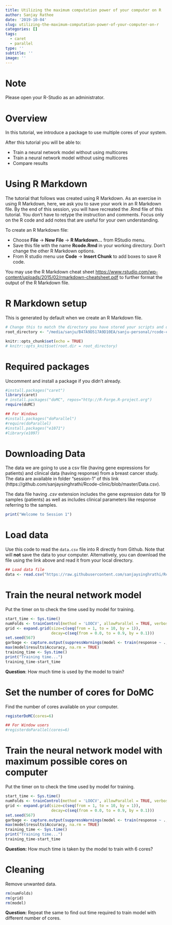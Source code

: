 ```yaml
---
title: Utilizing the maximum computation power of your computer on R
author: Sanjay Rathee
date: '2019-10-04'
slug: utilizing-the-maximum-computation-power-of-your-computer-on-r
categories: []
tags:
  - caret
  - parallel
type: ''
subtitle: ''
image: ''
---
```

# Note

Please open your R-Studio as an administrator.

# Overview

In this tutorial, we introduce a package to use multiple cores of your system.

After this tutorial you will be able to:

*  Train a neural network model without using multicores
*  Train a neural network model without using multicores
*  Compare results


# Using R Markdown

The tutorial that follows was created using R Markdown. As an exercise in using R Markdown, here, we ask you to save your work in an R Markdown file. By the end of this session, you will have recreated the .Rmd file of this tutorial. You don't have to retype the instruction and comments. Focus only on the R code and add notes that are useful for your own understanding.

To create an R Markdown file:

* Choose **File** -> **New File** -> **R Markdown...** from RStudio menu.
* Save this file with the name **Rcode.Rmd** in your working directory. Don't change the other R Markdown options.
* From R studio menu use **Code** -> **Insert Chunk** to add boxes to save R code.

You may use the R Markdown cheat sheet [https://www.rstudio.com/wp-content/uploads/2015/02/rmarkdown-cheatsheet.pdf](https://www.rstudio.com/wp-content/uploads/2015/02/rmarkdown-cheatsheet.pdf) to further format the output of the R Markdown file.


# R Markdown setup

This is generated by default when we create an R Markdown file. 

```r

# Change this to match the directory you have stored your scripts and data
root_directory <- "/media/sanju/B47A9D517A9D10EA/sanju-personal/rcode-clinic/rcode"

knitr::opts_chunk$set(echo = TRUE)
# knitr::opts_knit$set(root.dir = root_directory)

```

# Required packages

Uncomment and install a package if you didn't already.

```r

#install.packages("caret")
library(caret)
# install.packages("doMC", repos="http://R-Forge.R-project.org")
require(doMC)

## For Windows
#install.packages("doParallel")
#require(doParallel)
#install.packages("e1071")
#library(e1097)
```

# Downloading Data

The data we are going to use a csv file (having gene expressions for patients) and clinical data (having response) from a breast cancer study. The data are available in folder "session-1" of this link (https://github.com/sanjaysinghrathi/Rcode-clinic/blob/master/Data.csv).

The data file  having *.csv* extension includes the gene expression data for 19 samples (patients) as well as includes clinical parameters like response referring to the samples.

```r

print("Welcome to Session 1")

```


# Load data 

Use this code to read the `data.csv` file into R directly from Github. Note that will **not** save the data to your computer. Alternatively, you can download the file using the link above and read it from your local directory. 
```r

## Load data file
data <- read.csv("https://raw.githubusercontent.com/sanjaysinghrathi/Rcode-clinic/master/Data.csv", header = TRUE, row.names = 1)

```

# Train the neural network model
 Put the timer on to check the time used by model for training.

```r
start_time <- Sys.time()
numFolds <- trainControl(method = 'LOOCV', allowParallel = TRUE, verbose=TRUE , search = "grid")
grid <- expand.grid(size=c(seq(from = 1, to = 10, by = 1)),
                    decay=c(seq(from = 0.0, to = 0.9, by = 0.1)))
set.seed(567)
garbage <- capture.output(suppressWarnings(model <- train(response ~ ., data, method='nnet', trace = FALSE, preProcess = c('center', 'scale'), metric="Accuracy", trControl = numFolds, linout=FALSE, tuneGrid=grid)))
max(model$results$Accuracy, na.rm = TRUE)
training_time <- Sys.time()
print("Training time...")
training_time-start_time

```

**Question**: How much time is used by the model to train?


# Set the number of cores for DoMC

 Find the number of cores available on your computer.
 
```r
registerDoMC(cores=6)

## For Window users
#registerdoParallel(cores=6)
```


# Train the neural network model with maximum possible cores on computer

 Put the timer on to check the time used by model for training.

```r

start_time <- Sys.time()
numFolds <- trainControl(method = 'LOOCV', allowParallel = TRUE, verbose=TRUE , search = "grid")
grid <- expand.grid(size=c(seq(from = 1, to = 10, by = 1)),
                    decay=c(seq(from = 0.0, to = 0.9, by = 0.1)))
set.seed(567)
garbage <- capture.output(suppressWarnings(model <- train(response ~ ., data, method='nnet', trace = FALSE, preProcess = c('center', 'scale'), metric="Accuracy", trControl = numFolds, linout=FALSE, tuneGrid=grid)))
max(model$results$Accuracy, na.rm = TRUE)
training_time <- Sys.time()
print("Training time...")
training_time-start_time

```
**Question:** How much time is taken by the model to train with 6 cores?

# Cleaning 

Remove unwanted data. 

```r
rm(numFolds)
rm(grid)
rm(model)
```

**Question:** Repeat the same to find out time required to train model with different number of cores.

